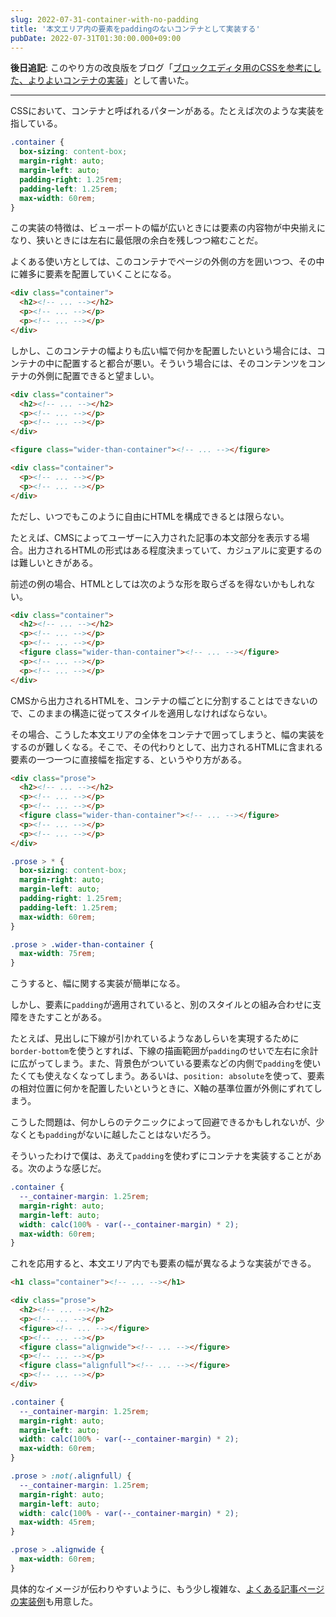 ```yaml
---
slug: 2022-07-31-container-with-no-padding
title: '本文エリア内の要素をpaddingのないコンテナとして実装する'
pubDate: 2022-07-31T01:30:00.000+09:00
---
```


**後日追記**: このやり方の改良版をブログ「[ブロックエディタ用のCSSを参考にした、よりよいコンテナの実装](/2022-11-27-better-container)」として書いた。

---

CSSにおいて、コンテナと呼ばれるパターンがある。たとえば次のような実装を指している。

```css
.container {
  box-sizing: content-box;
  margin-right: auto;
  margin-left: auto;
  padding-right: 1.25rem;
  padding-left: 1.25rem;
  max-width: 60rem;
}
```

この実装の特徴は、ビューポートの幅が広いときには要素の内容物が中央揃えになり、狭いときには左右に最低限の余白を残しつつ縮むことだ。

よくある使い方としては、このコンテナでページの外側の方を囲いつつ、その中に雑多に要素を配置していくことになる。

```html
<div class="container">
  <h2><!-- ... --></h2>
  <p><!-- ... --></p>
  <p><!-- ... --></p>
</div>
```

しかし、このコンテナの幅よりも広い幅で何かを配置したいという場合には、コンテナの中に配置すると都合が悪い。そういう場合には、そのコンテンツをコンテナの外側に配置できると望ましい。

```html
<div class="container">
  <h2><!-- ... --></h2>
  <p><!-- ... --></p>
  <p><!-- ... --></p>
</div>

<figure class="wider-than-container"><!-- ... --></figure>

<div class="container">
  <p><!-- ... --></p>
  <p><!-- ... --></p>
</div>
```

ただし、いつでもこのように自由にHTMLを構成できるとは限らない。

たとえば、CMSによってユーザーに入力された記事の本文部分を表示する場合。出力されるHTMLの形式はある程度決まっていて、カジュアルに変更するのは難しいときがある。

前述の例の場合、HTMLとしては次のような形を取らざるを得ないかもしれない。

```html
<div class="container">
  <h2><!-- ... --></h2>
  <p><!-- ... --></p>
  <p><!-- ... --></p>
  <figure class="wider-than-container"><!-- ... --></figure>
  <p><!-- ... --></p>
  <p><!-- ... --></p>
</div>
```

CMSから出力されるHTMLを、コンテナの幅ごとに分割することはできないので、このままの構造に従ってスタイルを適用しなければならない。

その場合、こうした本文エリアの全体をコンテナで囲ってしまうと、幅の実装をするのが難しくなる。そこで、その代わりとして、出力されるHTMLに含まれる要素の一つ一つに直接幅を指定する、というやり方がある。

```html
<div class="prose">
  <h2><!-- ... --></h2>
  <p><!-- ... --></p>
  <p><!-- ... --></p>
  <figure class="wider-than-container"><!-- ... --></figure>
  <p><!-- ... --></p>
  <p><!-- ... --></p>
</div>
```

```css
.prose > * {
  box-sizing: content-box;
  margin-right: auto;
  margin-left: auto;
  padding-right: 1.25rem;
  padding-left: 1.25rem;
  max-width: 60rem;
}

.prose > .wider-than-container {
  max-width: 75rem;
}
```

こうすると、幅に関する実装が簡単になる。

しかし、要素に`padding`が適用されていると、別のスタイルとの組み合わせに支障をきたすことがある。

たとえば、見出しに下線が引かれているようなあしらいを実現するために`border-bottom`を使うとすれば、下線の描画範囲が`padding`のせいで左右に余計に広がってしまう。また、背景色がついている要素などの内側で`padding`を使いたくても使えなくなってしまう。あるいは、`position: absolute`を使って、要素の相対位置に何かを配置したいというときに、X軸の基準位置が外側にずれてしまう。

こうした問題は、何かしらのテクニックによって回避できるかもしれないが、少なくとも`padding`がないに越したことはないだろう。

そういったわけで僕は、あえて`padding`を使わずにコンテナを実装することがある。次のような感じだ。

```css
.container {
  --_container-margin: 1.25rem;
  margin-right: auto;
  margin-left: auto;
  width: calc(100% - var(--_container-margin) * 2);
  max-width: 60rem;
}
```

これを応用すると、本文エリア内でも要素の幅が異なるような実装ができる。

```html
<h1 class="container"><!-- ... --></h1>

<div class="prose">
  <h2><!-- ... --></h2>
  <p><!-- ... --></p>
  <figure><!-- ... --></figure>
  <p><!-- ... --></p>
  <figure class="alignwide"><!-- ... --></figure>
  <p><!-- ... --></p>
  <figure class="alignfull"><!-- ... --></figure>
  <p><!-- ... --></p>
</div>
```

```css
.container {
  --_container-margin: 1.25rem;
  margin-right: auto;
  margin-left: auto;
  width: calc(100% - var(--_container-margin) * 2);
  max-width: 60rem;
}

.prose > :not(.alignfull) {
  --_container-margin: 1.25rem;
  margin-right: auto;
  margin-left: auto;
  width: calc(100% - var(--_container-margin) * 2);
  max-width: 45rem;
}

.prose > .alignwide {
  max-width: 60rem;
}
```

具体的なイメージが伝わりやすいように、もう少し複雑な、[よくある記事ページの実装例](/2022-07-31-container-with-no-padding/demo)も用意した。

